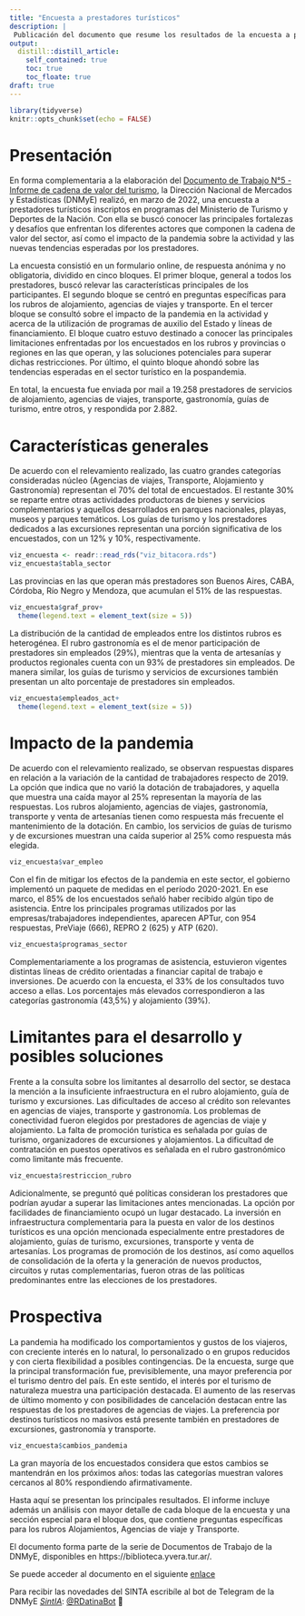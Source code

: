 ```yaml
---
title: "Encuesta a prestadores turísticos"
description: |
 Publicación del documento que resume los resultados de la encuesta a prestadores turísticos que participaron de programas del Ministerio, realizada en marzo de 2022. 
output:
  distill::distill_article:
    self_contained: true
    toc: true
    toc_floate: true
draft: true    
---
```


```r
library(tidyverse)
knitr::opts_chunk$set(echo = FALSE)
```

# Presentación

En forma complementaria a la elaboración del [Documento de Trabajo N°5 - Informe de cadena de valor del turismo](https://tableros.yvera.tur.ar/recursos/biblioteca/cadena_de_valor.pdf), la Dirección Nacional de Mercados y Estadísticas (DNMyE)  realizó, en marzo de 2022, una encuesta a prestadores turísticos inscriptos en programas del Ministerio de Turismo y Deportes de la Nación. Con ella se buscó conocer las principales fortalezas y desafíos que enfrentan los diferentes actores que componen la cadena de valor del sector, así como el impacto de la pandemia sobre la actividad y las nuevas tendencias esperadas por los prestadores.

La encuesta consistió en un formulario online, de respuesta anónima y no obligatoria, dividido en cinco bloques. El primer bloque, general a todos los prestadores, buscó relevar las características principales de los participantes. El segundo bloque se centró en preguntas específicas para los rubros de alojamiento, agencias de viajes y transporte. En el tercer bloque se consultó sobre el impacto de la pandemia en la actividad y acerca de la utilización de programas de auxilio del Estado y líneas de financiamiento. El bloque cuatro estuvo destinado a conocer las principales limitaciones enfrentadas por los encuestados en los rubros y provincias o regiones en las que operan, y las soluciones potenciales para superar dichas restricciones. Por último, el quinto bloque ahondó sobre las tendencias esperadas en el sector turístico en la pospandemia. 

En total, la encuesta fue enviada por mail a 19.258 prestadores de servicios de alojamiento, agencias de viajes, transporte, gastronomía, guías de turismo, entre otros, y respondida por 2.882. 

# Características generales

De acuerdo con el relevamiento realizado, las cuatro grandes categorías consideradas núcleo (Agencias de viajes, Transporte, Alojamiento y Gastronomía) representan el 70% del total de encuestados. El restante 30% se reparte entre otras actividades productoras de bienes y servicios complementarios y aquellos desarrollados en parques nacionales, playas, museos y parques temáticos. Los guías de turismo y los prestadores dedicados a las excursiones representan una porción significativa de los encuestados, con un 12% y 10%, respectivamente.

```r
viz_encuesta <- readr::read_rds("viz_bitacora.rds")
viz_encuesta$tabla_sector
```


Las provincias en las que operan más prestadores son Buenos Aires, CABA, Córdoba, Río Negro y Mendoza, que acumulan el 51% de las respuestas.

```r
viz_encuesta$graf_prov+
  theme(legend.text = element_text(size = 5))
```

La distribución de la cantidad de empleados entre los distintos rubros es heterogénea. El rubro gastronomía es el de menor participación de prestadores sin empleados (29%), mientras que la venta de artesanías y productos regionales cuenta con un 93% de prestadores sin empleados. De manera similar, los guías de turismo y servicios de excursiones también presentan un alto porcentaje de prestadores sin empleados.

```r
viz_encuesta$empleados_act+
  theme(legend.text = element_text(size = 5))
```

# Impacto de la pandemia

De acuerdo con el relevamiento realizado, se observan respuestas dispares en relación a la variación de la cantidad de trabajadores respecto de 2019. La opción que indica que no varió la dotación de trabajadores, y aquella que muestra una caída mayor al 25% representan la mayoría de las respuestas. Los rubros alojamiento, agencias de viajes, gastronomía, transporte y venta de artesanías tienen como respuesta más frecuente el mantenimiento de la dotación. En cambio, los servicios de guías de turismo y de excursiones muestran una caída superior al 25% como respuesta más elegida.

```r
viz_encuesta$var_empleo
```

Con el fin de mitigar los efectos de la pandemia en este sector, el gobierno implementó un paquete de medidas en el período 2020-2021. En ese marco, el 85% de los encuestados señaló haber recibido algún tipo de asistencia. Entre los principales programas utilizados por las empresas/trabajadores independientes, aparecen APTur, con 954 respuestas, PreViaje (666), REPRO 2 (625) y ATP (620).

```r
viz_encuesta$programas_sector
```

Complementariamente a los programas de asistencia, estuvieron vigentes distintas líneas de crédito orientadas a financiar capital de trabajo e inversiones. De acuerdo con la encuesta, el 33% de los consultados tuvo acceso a ellas. Los porcentajes más elevados correspondieron a las categorías gastronomía (43,5%) y alojamiento (39%).

# Limitantes para el desarrollo y posibles soluciones

Frente a la consulta sobre los limitantes al desarrollo del sector, se destaca la mención a la insuficiente infraestructura en el rubro alojamiento, guía de turismo y excursiones. Las dificultades de acceso al crédito son relevantes en agencias de viajes, transporte y gastronomía. Los problemas de conectividad fueron elegidos por prestadores de agencias de viaje y alojamiento. La falta de promoción turística es señalada por guías de turismo, organizadores de excursiones y alojamientos. La dificultad de contratación en puestos operativos es señalada en el rubro gastronómico como limitante más frecuente. 

```r
viz_encuesta$restriccion_rubro
```

Adicionalmente, se preguntó qué políticas consideran los prestadores que podrían ayudar a superar las limitaciones antes mencionadas. La opción por facilidades de financiamiento ocupó un lugar destacado. La inversión en infraestructura complementaria para la puesta en valor de los destinos turísticos es una opción mencionada especialmente entre prestadores de alojamiento, guías de turismo, excursiones, transporte y venta de artesanías. Los programas de promoción de los destinos, así como aquellos de consolidación de la oferta y la generación de nuevos productos, circuitos y rutas complementarias, fueron otras de las políticas predominantes entre las elecciones de los prestadores.

# Prospectiva

La pandemia ha modificado los comportamientos y gustos de los viajeros, con creciente interés en lo natural, lo personalizado o en grupos reducidos y con cierta flexibilidad a posibles contingencias. De la encuesta, surge que la principal transformación fue, previsiblemente, una mayor preferencia por el turismo dentro del país. En este sentido, el interés por el turismo de naturaleza muestra una participación destacada. El aumento de las reservas de último momento y con posibilidades de cancelación destacan entre las respuestas de los prestadores de agencias de viajes. La preferencia por destinos turísticos no masivos está presente también en prestadores de excursiones, gastronomía y transporte.

```r
viz_encuesta$cambios_pandemia
```

La gran mayoría de los encuestados considera que estos cambios se mantendrán en los próximos años: todas las categorías muestran valores cercanos al 80% respondiendo afirmativamente.

Hasta aquí se presentan los principales resultados. El informe incluye además un análisis con mayor detalle de cada bloque de la encuesta y una sección especial para el bloque dos, que contiene preguntas específicas para los rubros Alojamientos, Agencias de viaje y Transporte.  

El documento forma parte de la serie de Documentos de Trabajo de la DNMyE, disponibles en https://biblioteca.yvera.tur.ar/.

Se puede acceder al documento en el siguiente [enlace](https://tableros.yvera.tur.ar/recursos/biblioteca/DT7_encuesta_prestadores.pdf) 


::: {.infobox}
Para recibir las novedades del SINTA escribíle al bot de Telegram de la DNMyE <a href=‘https://bitacora.yvera.tur.ar/posts/2022-09-08-sintia/’ target=‘_blank’>*SintIA*</a>: <a href=‘https://t.me/RDatinaBot’ target=‘_blank’>@RDatinaBot</a> 🤖
:::
